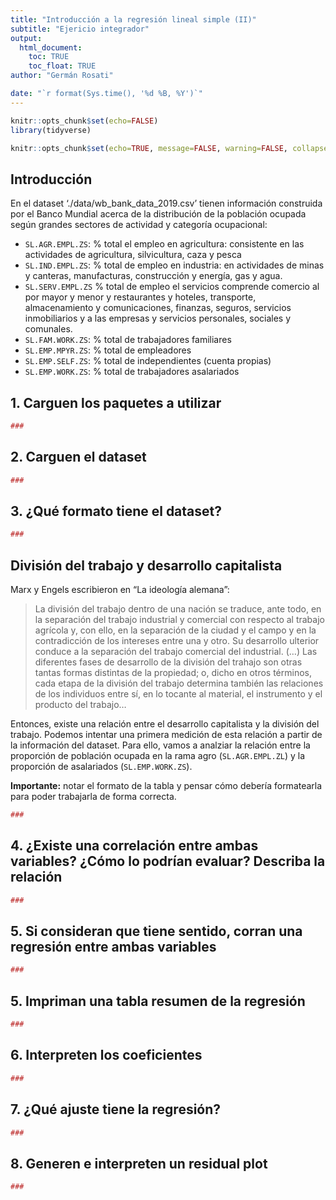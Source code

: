 ```yaml
---
title: "Introducción a la regresión lineal simple (II)"
subtitle: "Ejericio integrador"
output: 
  html_document:
    toc: TRUE
    toc_float: TRUE
author: "Germán Rosati"

date: "`r format(Sys.time(), '%d %B, %Y')`"
---
```


```r
knitr::opts_chunk$set(echo=FALSE)
library(tidyverse)
```

```r
knitr::opts_chunk$set(echo=TRUE, message=FALSE, warning=FALSE, collapse=TRUE, highlight=TRUE, paged.print=FALSE, prompt=TRUE, strip.white=FALSE, tidy = TRUE)
```

## Introducción
En el dataset './data/wb_bank_data_2019.csv' tienen información construida por el Banco Mundial acerca de la distribución de la población ocupada según grandes sectores de actividad y categoría ocupacional:

- `SL.AGR.EMPL.ZS`: % total el empleo en agricultura: consistente en las actividades de agricultura, silvicultura, caza y pesca  
- `SL.IND.EMPL.ZS`: % total de empleo en industria:  en actividades de minas y canteras, manufacturas, construcción y energía, gas y agua.
- `SL.SERV.EMPL.ZS` % total de empleo el servicios comprende comercio al por mayor y menor y restaurantes y hoteles, transporte, almacenamiento y comunicaciones, finanzas, seguros, servicios inmobiliarios y a las empresas y servicios personales, sociales y comunales.
- `SL.FAM.WORK.ZS`: % total de trabajadores familiares
- `SL.EMP.MPYR.ZS`: % total de empleadores  
- `SL.EMP.SELF.ZS`: % total de independientes (cuenta propias)
- `SL.EMP.WORK.ZS`: % total de trabajadores asalariados

## 1. Carguen los paquetes a utilizar
```r
###
```

## 2. Carguen el dataset
```r
###
```

## 3. ¿Qué formato tiene el dataset?

```r
###
```


## División del trabajo y desarrollo capitalista

Marx y Engels escribieron en "La ideología alemana":

> La división del trabajo dentro de una nación se traduce, ante todo, en la separación del trabajo industrial y comercial con respecto al trabajo agrícola y, con ello, en la separación de la ciudad y el campo y en la contradicción de los intereses entre una y otro. Su desarrollo ulterior conduce a la separación del trabajo comercial del industrial. (...) Las diferentes fases de desarrollo de la división del trahajo son otras tantas formas distintas de la propiedad; o, dicho en otros términos, cada etapa de la división del trabajo determina también las relaciones de los individuos entre sí, en lo tocante al material, el instrumento y el producto del trabajo...

Entonces, existe una relación entre el desarrollo capitalista y la división del trabajo. Podemos intentar una primera medición de esta relación a partir de la información del dataset. Para ello, vamos a analziar la relación entre la proporción de población ocupada en la rama agro (`SL.AGR.EMPL.ZL`) y la proporción de asalariados (`SL.EMP.WORK.ZS`).

**Importante:** notar el formato de la tabla y pensar cómo debería formatearla para poder trabajarla de forma correcta.

```r
###
```


## 4. ¿Existe una correlación entre ambas variables? ¿Cómo lo podrían evaluar? Describa la relación

```r
###
```


## 5. Si consideran que tiene sentido, corran una regresión entre ambas variables

```r
###
```


## 5. Impriman una tabla resumen de la regresión

```r
###
```

## 6. Interpreten los coeficientes

```r
###
```

## 7. ¿Qué ajuste tiene la regresión?

```r
###
```

## 8. Generen e interpreten un residual plot

```r
###
```
